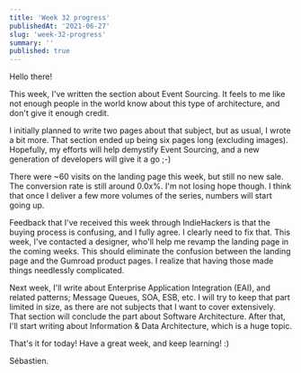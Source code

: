 ```yaml
---
title: 'Week 32 progress'
publishedAt: '2021-06-27'
slug: 'week-32-progress'
summary: ''
published: true
---
```


Hello there!

This week, I've written the section about Event Sourcing. It feels to me like not enough people in the world know about this type of architecture, and don't give it enough credit.

I initially planned to write two pages about that subject, but as usual, I wrote a bit more. That section ended up being six pages long (excluding images). Hopefully, my efforts will help demystify Event Sourcing, and a new generation of developers will give it a go ;-)

There were ~60 visits on the landing page this week, but still no new sale. The conversion rate is still around 0.0x%. I'm not losing hope though. I think that once I deliver a few more volumes of the series, numbers will start going up.

Feedback that I've received this week through IndieHackers is that the buying process is confusing, and I fully agree. I clearly need to fix that. This week, I've contacted a designer, who'll help me revamp the landing page in the coming weeks. This should eliminate the confusion between the landing page and the Gumroad product pages. I realize that having those made things needlessly complicated.

Next week, I'll write about Enterprise Application Integration (EAI), and related patterns; Message Queues, SOA, ESB, etc. I will try to keep that part limited in size, as there are not subjects that I want to cover extensively. That section will conclude the part about Software Architecture. After that, I'll start writing about Information & Data Architecture, which is a huge topic.

That's it for today! Have a great week, and keep learning! :)

Sébastien.

<BlogPostSignature />
